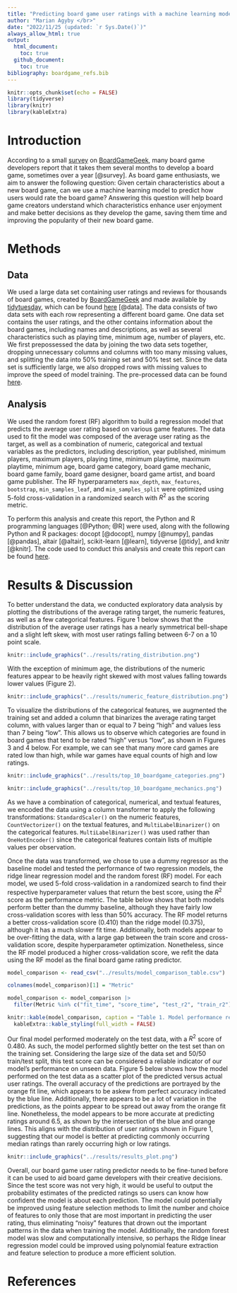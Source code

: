 ```yaml
---
title: "Predicting board game user ratings with a machine learning model"
author: "Marian Agyby </br>"
date: "2022/11/25 (updated: `r Sys.Date()`)"
always_allow_html: true
output: 
  html_document:
    toc: true
  github_document:
    toc: true
bibliography: boardgame_refs.bib
---
```


```r
knitr::opts_chunk$set(echo = FALSE)
library(tidyverse)
library(knitr)
library(kableExtra)
```



# Introduction

According to a small [survey](https://boardgamegeek.com/thread/557292/average-how-long-do-you-take-develop-game) on [BoardGameGeek](https://boardgamegeek.com/), many board game developers report that it takes them several months to develop a board game, sometimes over a year [@survey]. As board game enthusiasts, we aim to answer the following question: Given certain characteristics about a new board game, can we use a machine learning model to predict how users would rate the board game? Answering this question will help board game creators understand which characteristics enhance user enjoyment and make better decisions as they develop the game, saving them time and improving the popularity of their new board game.

# Methods

## Data

We used a large data set containing user ratings and reviews for thousands of board games, created by [BoardGameGeek](https://boardgamegeek.com/) and made available by [tidytuesday](https://github.com/rfordatascience/tidytuesday), which can be found [here](https://github.com/rfordatascience/tidytuesday/tree/master/data/2022/2022-01-25) [@data]. The data consists of two data sets with each row representing a different board game. One data set contains the user ratings, and the other contains information about the board games, including names and descriptions, as well as several characteristics such as playing time, minimum age, number of  players, etc. We first prepossessed the data by joining the two data sets together, dropping unnecessary columns and columns with too many missing values, and splitting the data into 50% training set and 50% test set. Since the data set is sufficiently large, we also dropped rows with missing values to improve the speed of model training. The pre-processed data can be found [here](https://github.com/UBC-MDS/boardgame_rating_predictor/tree/main/data/processed). 

## Analysis

We used the random forest (RF) algorithm to build a regression model that predicts the average user rating based on various game features. The data used to fit the model was composed of the average user rating as the target, as well as a combination of numeric, categorical and textual variables as the predictors, including description, year published, minimum players, maximum players, playing time, minimum playtime, maximum playtime, minimum age, board game category, board game mechanic, board game family, board game designer, board game artist, and board game publisher. The RF hyperparameters `max_depth`, `max_features`, `bootstrap`, `min_samples_leaf`, and `min_samples_split` were optimized using 5-fold cross-validation in a randomized search with $R^2$ as the scoring metric. 

To perform this analysis and create this report, the Python and R programming languages [@Python; @R] were used, along with the following Python and R packages: docopt [@docopt], numpy [@numpy], pandas [@pandas], altair [@altair], scikit-learn [@learn], tidyverse [@tidy], and knitr [@knitr]. The code used to conduct this analysis and create this report can be found [here](https://github.com/UBC-MDS/boardgame_rating_predictor).

# Results & Discussion

To better understand the data, we conducted exploratory data analysis by plotting the distributions of the average rating target, the numeric features, as well as a few categorical features. Figure 1 below shows that the distribution of the average user ratings has a nearly symmetrical bell-shape and a slight left skew, with most user ratings falling between 6-7 on a 10 point scale. 

```r
knitr::include_graphics("../results/rating_distribution.png")
```

With the exception of minimum age, the distributions of the numeric features appear to be heavily right skewed with most values falling towards lower values (Figure 2).

```r
knitr::include_graphics("../results/numeric_feature_distribution.png")
```

To visualize the distributions of the categorical features, we augmented the training set and added a column that binarizes the average rating target column, with values larger than or equal to 7 being "high" and values less than 7 being "low". This allows us to observe which categories are found in board games that tend to be rated "high" versus "low", as shown in Figures 3 and 4 below. For example, we can see that many more card games are rated low than high, while war games have equal counts of high and low ratings.

```r
knitr::include_graphics("../results/top_10_boardgame_categories.png")
```

```r
knitr::include_graphics("../results/top_10_boardgame_mechanics.png")
```

As we have a combination of categorical, numerical, and textual features, we encoded the data using a column transformer to apply the following transformations: `StandardScaler()` on the numeric features, `CountVectorizer()` on the textual features, and `MultiLabelBinarizer()` on the categorical features. `MultiLabelBinarizer()` was used rather than `OneHotEncoder()` since the categorical features contain lists of multiple values per observation.

Once the data was transformed, we chose to use a dummy regressor as the baseline model and tested the performance of two regression models, the ridge linear regression model and the random forest (RF) model. For each model, we used 5-fold cross-validation in a randomized search to find their respective hyperparameter values that return the best score, using the $R^2$ score as the performance metric. The table below shows that both models perform better than the dummy baseline, although they have fairly low cross-validation scores with less than 50% accuracy. The RF model returns a better cross-validation score (0.410) than the ridge model (0.375), although it has a much slower fit time. Additionally, both models appear to be over-fitting the data, with a large gap between the train score and cross-validation score, despite hyperparameter optimization. Nonetheless, since the RF model produced a higher cross-validation score, we refit the data using the RF model as the final board game rating predictor. 

```r
model_comparison <- read_csv("../results/model_comparison_table.csv")

colnames(model_comparison)[1] = "Metric"

model_comparison <- model_comparison |>
  filter(Metric %in% c("fit_time", "score_time", "test_r2", "train_r2"))

knitr::kable(model_comparison, caption = "Table 1. Model performance results using cross-validation on training data.") |>
  kableExtra::kable_styling(full_width = FALSE)
```

Our final model performed moderately on the test data, with a $R^2$ score of 0.480. As such, the model performed slightly better on the test set than on the training set. Considering the large size of the data set and 50/50 train/test split, this test score can be considered a reliable indicator of our model's performance on unseen data. Figure 5 below shows how the model performed on the test data as a scatter plot of the predicted versus actual user ratings. The overall accuracy of the predictions are portrayed by the orange fit line, which appears to be askew from perfect accuracy indicated by the blue line. Additionally, there appears to be a lot of variation in the predictions, as the points appear to be spread out away from the orange fit line. Nonetheless, the model appears to be more accurate at predicting ratings around 6.5, as shown by the intersection of the blue and orange lines. This aligns with the distribution of user ratings shown in Figure 1, suggesting that our model is better at predicting commonly occurring median ratings than rarely occurring high or low ratings.

```r
knitr::include_graphics("../results/results_plot.png")
```

Overall, our board game user rating predictor needs to be fine-tuned before it can be used to aid board game developers with their creative decisions. Since the test score was not very high, it would be useful to output the probability estimates of the predicted ratings so users can know how confident the model is about each prediction. The model could potentially be improved using feature selection methods to limit the number and choice of features to only those that are most important in predicting the user rating, thus eliminating "noisy" features that drown out the important patterns in the data when training the model. Additionally, the random forest model was slow and computationally intensive, so perhaps the Ridge linear regression model could be improved using polynomial feature extraction and feature selection to produce a more efficient solution.

# References
